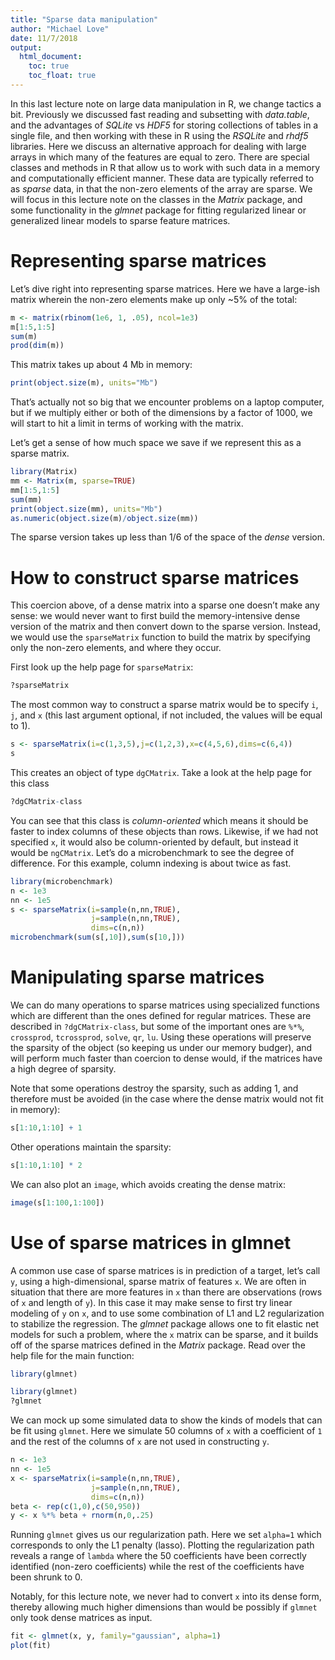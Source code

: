 ```yaml
---
title: "Sparse data manipulation"
author: "Michael Love"
date: 11/7/2018
output: 
  html_document:
    toc: true
    toc_float: true
---
```


In this last lecture note on large data manipulation in R, we change
tactics a bit. Previously we discussed fast reading and subsetting
with *data.table*, and the advantages of *SQLite* vs *HDF5* for
storing collections of tables in a single file, and then working with
these in R using the *RSQLite* and *rhdf5* libraries. Here we discuss
an alternative approach for dealing with large arrays in which many
of the features are equal to zero. There are special classes and
methods in R that allow us to work with such data in a memory and
computationally efficient manner. These data are typically referred to
as *sparse* data, in that the non-zero elements of the array are
sparse. We will focus in this lecture note on the classes in the
*Matrix* package, and some functionality in the *glmnet* package for
fitting regularized linear or generalized linear models to sparse
feature matrices.

# Representing sparse matrices

Let's dive right into representing sparse matrices. Here we have a
large-ish matrix wherein the non-zero elements make up only ~5% of the
total:

```r
m <- matrix(rbinom(1e6, 1, .05), ncol=1e3)
m[1:5,1:5]
sum(m)
prod(dim(m))
```

This matrix takes up about 4 Mb in memory:

```r
print(object.size(m), units="Mb")
```

That's actually not so big that we encounter problems on a laptop
computer, but if we multiply either or both of the dimensions by a
factor of 1000, we will start to hit a limit in terms of working with
the matrix.

Let's get a sense of how much space we save if we represent this as a
sparse matrix.

```r
library(Matrix)
mm <- Matrix(m, sparse=TRUE)
mm[1:5,1:5]
sum(mm)
print(object.size(mm), units="Mb")
as.numeric(object.size(m)/object.size(mm))
```

The sparse version takes up less than 1/6 of the space of the *dense*
version. 

# How to construct sparse matrices

This coercion above, of a dense matrix into a sparse one doesn't make
any sense: we would never want to first build the memory-intensive
dense version of the matrix and then convert down to the sparse
version. Instead, we would use the `sparseMatrix` function to build
the matrix by specifying only the non-zero elements, and where they
occur.

First look up the help page for `sparseMatrix`:

```r
?sparseMatrix
```

The most common way to construct a sparse matrix would be to specify
`i`, `j`, and `x` (this last argument optional, if not included, the
values will be equal to 1).

```r
s <- sparseMatrix(i=c(1,3,5),j=c(1,2,3),x=c(4,5,6),dims=c(6,4))
s
```

This creates an object of type `dgCMatrix`. Take a look at the help
page for this class

```r
?dgCMatrix-class
```

You can see that this class is *column-oriented* which means it should 
be faster to index columns of these objects than rows. Likewise,
if we had not specified `x`, it would also be column-oriented by
default, but instead it would be `ngCMatrix`. Let's do a
microbenchmark to see the degree of difference. For this example,
column indexing is about twice as fast.

```r
library(microbenchmark)
n <- 1e3
nn <- 1e5
s <- sparseMatrix(i=sample(n,nn,TRUE),
                  j=sample(n,nn,TRUE),
                  dims=c(n,n))
microbenchmark(sum(s[,10]),sum(s[10,]))
```

# Manipulating sparse matrices

We can do many operations to sparse matrices using specialized
functions which are different than the ones defined for regular
matrices. These are described in `?dgCMatrix-class`, but some of the
important ones are `%*%`, `crossprod`, `tcrossprod`, `solve`, `qr`,
`lu`. Using these operations will preserve the sparsity of the object
(so keeping us under our memory budger), and will perform much faster
than coercion to dense would, if the matrices have a high degree of
sparsity. 

Note that some operations destroy the sparsity, such as adding 1, and
therefore must be avoided (in the case where the dense matrix would
not fit in memory):

```r
s[1:10,1:10] + 1
```

Other operations maintain the sparsity:

```r
s[1:10,1:10] * 2
```

We can also plot an `image`, which avoids creating the dense
matrix: 

```r
image(s[1:100,1:100])
```

# Use of sparse matrices in glmnet

A common use case of sparse matrices is in prediction of a target,
let's call `y`, using a high-dimensional, sparse matrix of features
`x`. We are often in situation that there are more features in `x`
than there are observations (rows of `x` and length of `y`). In this
case it may make sense to first try linear modeling of `y` on `x`,
and to use some combination of L1 and L2 regularization to stabilize
the regression. The *glmnet* package allows one to fit elastic net
models for such a problem, where the `x` matrix can be sparse, and it
builds off of the sparse matrices defined in the *Matrix*
package. Read over the help file for the main function:

```r
library(glmnet)
```

```r
library(glmnet)
?glmnet
```

We can mock up some simulated data to show the kinds of models that
can be fit using `glmnet`. Here we simulate 50 columns of `x` with a
coefficient of `1` and the rest of the columns of `x` are not used in
constructing `y`.

```r
n <- 1e3
nn <- 1e5
x <- sparseMatrix(i=sample(n,nn,TRUE),
                  j=sample(n,nn,TRUE),
                  dims=c(n,n))
beta <- rep(c(1,0),c(50,950))
y <- x %*% beta + rnorm(n,0,.25)
```

Running `glmnet` gives us our regularization path. Here we set
`alpha=1` which corresponds to only the L1 penalty (lasso). Plotting
the regularization path reveals a range of `lambda` where the 50
coefficients have been correctly identified (non-zero coefficients)
while the rest of the coefficients have been shrunk to 0.

Notably, for this lecture note, we never had to convert `x` into its
dense form, thereby allowing much higher dimensions than would be
possibly if `glmnet` only took dense matrices as input.

```r
fit <- glmnet(x, y, family="gaussian", alpha=1)
plot(fit)
```

